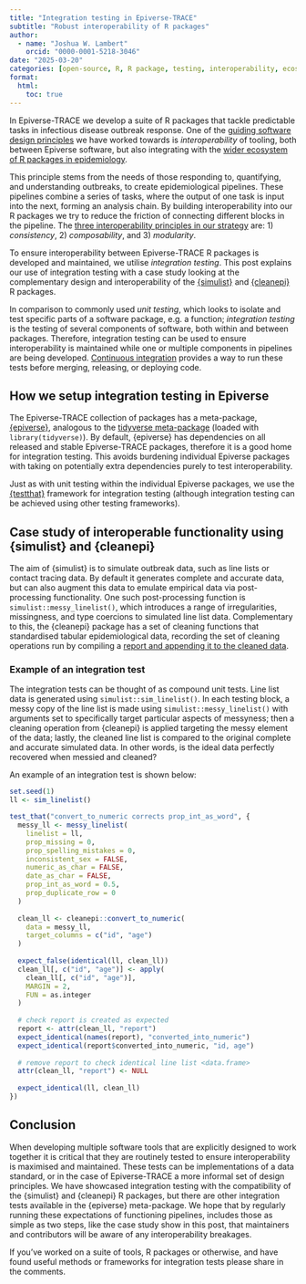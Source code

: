 ```yaml
---
title: "Integration testing in Epiverse-TRACE"
subtitle: "Robust interoperability of R packages"
author:
  - name: "Joshua W. Lambert"
    orcid: "0000-0001-5218-3046"
date: "2025-03-20"
categories: [open-source, R, R package, testing, interoperability, ecosystem]
format:
  html:
    toc: true
---
```


In Epiverse-TRACE we develop a suite of R packages that tackle predictable tasks in infectious disease outbreak response. One of the [guiding software design principles](https://epiverse-trace.github.io/blueprints/principles.html) we have worked towards is _interoperability_ of tooling, both between Epiverse software, but also integrating with the [wider ecosystem of R packages in epidemiology](https://epiverse-trace.github.io/slides/epireview-hackathon-july-2024/). 

This principle stems from the needs of those responding to, quantifying, and understanding outbreaks, to create epidemiological pipelines. These pipelines combine a series of tasks, where the output of one task is input into the next, forming an analysis chain. By building interoperability into our R packages we try to reduce the friction of connecting different blocks in the pipeline. The [three interoperability principles in our strategy](https://epiverse-trace.github.io/slides/interoperability-epiverse/) are: 1) _consistency_, 2) _composability_, and 3) _modularity_.

To ensure interoperability between Epiverse-TRACE R packages is developed and maintained, we utilise _integration testing_. This post explains our use of integration testing with a case study looking at the complementary design and interoperability of the [{simulist}](https://epiverse-trace.github.io/simulist/) and [{cleanepi}](https://epiverse-trace.github.io/cleanepi/) R packages. 

::: {.callout-tip title="Different types of testing"}
In comparison to commonly used _unit testing_, which looks to isolate and test specific parts of a software package, e.g. a function; _integration testing_ is the testing of several components of software, both within and between packages. Therefore, integration testing can be used to ensure interoperability is maintained while one or multiple components in pipelines are being developed. [Continuous integration](https://en.wikipedia.org/wiki/Continuous_integration) provides a way to run these tests before merging, releasing, or deploying code. 
:::

## How we setup integration testing in Epiverse

The Epiverse-TRACE collection of packages has a meta-package, [{epiverse}](https://epiverse-trace.github.io/epiverse/), analogous to the [tidyverse meta-package](https://www.tidyverse.org/blog/2023/03/tidyverse-2-0-0/) (loaded with `library(tidyverse)`). By default, {epiverse} has dependencies on all released and stable Epiverse-TRACE packages, therefore it is a good home for integration testing. This avoids burdening individual Epiverse packages with taking on potentially extra dependencies purely to test interoperability. 

Just as with unit testing within the individual Epiverse packages, we use the [{testthat}](https://testthat.r-lib.org/) framework for integration testing (although integration testing can be achieved using other testing frameworks).

## Case study of interoperable functionality using {simulist} and {cleanepi}

The aim of {simulist} is to simulate outbreak data, such as line lists or contact tracing data. By default it generates complete and accurate data, but can also augment this data to emulate empirical data via post-processing functionality. One such post-processing function is `simulist::messy_linelist()`, which introduces a range of irregularities, missingness, and type coercions to simulated line list data. Complementary to this, the {cleanepi} package has a set of cleaning functions that standardised tabular epidemiological data, recording the set of cleaning operations run by compiling a [report and appending it to the cleaned data](https://epiverse-trace.github.io/cleanepi/articles/design_principle.html#output). 

### Example of an integration test

The integration tests can be thought of as compound unit tests. Line list data is generated using `simulist::sim_linelist()`. In each testing block, a messy copy of the line list is made using `simulist::messy_linelist()` with arguments set to specifically target particular aspects of messyness; then a cleaning operation from {cleanepi} is applied targeting the messy element of the data; lastly, the cleaned line list is compared to the original complete and accurate simulated data. In other words, is the ideal data perfectly recovered when messied and cleaned?

An example of an integration test is shown below:

```r
set.seed(1)
ll <- sim_linelist()

test_that("convert_to_numeric corrects prop_int_as_word", {
  messy_ll <- messy_linelist(
    linelist = ll,
    prop_missing = 0,
    prop_spelling_mistakes = 0,
    inconsistent_sex = FALSE,
    numeric_as_char = FALSE,
    date_as_char = FALSE,
    prop_int_as_word = 0.5,
    prop_duplicate_row = 0
  )
  
  clean_ll <- cleanepi::convert_to_numeric(
    data = messy_ll, 
    target_columns = c("id", "age")
  )
  
  expect_false(identical(ll, clean_ll))
  clean_ll[, c("id", "age")] <- apply(
    clean_ll[, c("id", "age")], 
    MARGIN = 2, 
    FUN = as.integer
  )
  
  # check report is created as expected
  report <- attr(clean_ll, "report")
  expect_identical(names(report), "converted_into_numeric")
  expect_identical(report$converted_into_numeric, "id, age")
  
  # remove report to check identical line list <data.frame>
  attr(clean_ll, "report") <- NULL
  
  expect_identical(ll, clean_ll)
})
```

## Conclusion

When developing multiple software tools that are explicitly designed to work together it is critical that they are routinely tested to ensure interoperability is maximised and maintained. These tests can be implementations of a data standard, or in the case of Epiverse-TRACE a more informal set of design principles. We have showcased integration testing with the compatibility of the {simulist} and {cleanepi} R packages, but there are other integration tests available in the {epiverse} meta-package. We hope that by regularly running these expectations of functioning pipelines, includes those as simple as two steps, like the case study show in this post, that maintainers and contributors will be aware of any interoperability breakages. 

If you've worked on a suite of tools, R packages or otherwise, and have found useful methods or frameworks for integration tests please share in the comments. 
